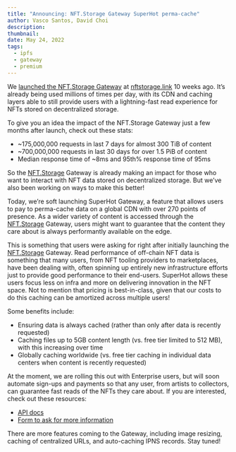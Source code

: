 ```yaml
---
title: "Announcing: NFT.Storage Gateway SuperHot perma-cache"
author: Vasco Santos, David Choi
description: 
thumbnail: 
date: May 24, 2022
tags:
  - ipfs
  - gateway
  - premium
---
```


We [launched the NFT.Storage Gateway](https://nft.storage/blog/post/2022-03-08-gateway-release/) at [nftstorage.link](http://nftstorage.link) 10 weeks ago. It’s already being used millions of times per day, with its CDN and caching layers able to still provide users with a lightning-fast read experience for NFTs stored on decentralized storage.

To give you an idea the impact of the NFT.Storage Gateway just a few months after launch, check out these stats:

- ~175,000,000 requests in last 7 days for almost 300 TiB of content
- ~700,000,000 requests in last 30 days for over 1.5 PiB of content
- Median response time of ~8ms and 95th% response time of 95ms

So the [NFT.Storage](http://NFT.Storage) Gateway is already making an impact for those who want to interact with NFT data stored on decentralized storage. But we’ve also been working on ways to make this better!

Today, we’re soft launching SuperHot Gateway, a feature that allows users to pay to perma-cache data on a global CDN with over 270 points of presence. As a wider variety of content is accessed through the [NFT.Storage](http://NFT.Storage) Gateway, users might want to guarantee that the content they care about is always performantly available on the edge.

This is something that users were asking for right after initially launching the [NFT.Storage](http://NFT.Storage) Gateway. Read performance of off-chain NFT data is something that many users, from NFT tooling providers to marketplaces, have been dealing with, often spinning up entirely new infrastructure efforts just to provide good performance to their end-users. SuperHot allows these users focus less on infra and more on delivering innovation in the NFT space. Not to mention that pricing is best-in-class, given that our costs to do this caching can be amortized across multiple users!

Some benefits include:

- Ensuring data is always cached (rather than only after data is recently requested)
- Caching files up to 5GB content length (vs. free tier limited to 512 MB), with this increasing over time
- Globally caching worldwide (vs. free tier caching in individual data centers when content is recently requested)

At the moment, we are rolling this out with Enterprise users, but will soon automate sign-ups and payments so that any user, from artists to collectors, can guarantee fast reads of the NFTs they care about. If you are interested, check out these resources:

- [API docs](https://nftstorage.link/api-docs)
- [Form to ask for more information](TBD)

There are more features coming to the Gateway, including image resizing, caching of centralized URLs, and auto-caching IPNS records. Stay tuned!
